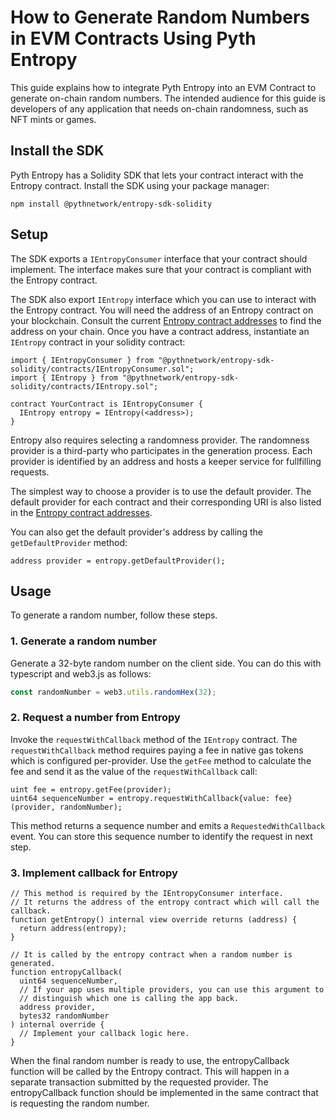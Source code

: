 # How to Generate Random Numbers in EVM Contracts Using Pyth Entropy

This guide explains how to integrate Pyth Entropy into an EVM Contract to generate on-chain random numbers.
The intended audience for this guide is developers of any application that needs on-chain randomness, such as NFT mints or games.

## Install the SDK

Pyth Entropy has a Solidity SDK that lets your contract interact with the Entropy contract.
Install the SDK using your package manager:

```shell copy
npm install @pythnetwork/entropy-sdk-solidity
```

## Setup

The SDK exports a `IEntropyConsumer` interface that your contract should implement. The interface
makes sure that your contract is compliant with the Entropy contract.

The SDK also export `IEntropy` interface which you can use to interact with the Entropy contract.
You will need the address of an Entropy contract on your blockchain.
Consult the current [Entropy contract addresses](../contract-addresses) to find the address on your chain.
Once you have a contract address, instantiate an `IEntropy` contract in your solidity contract:

```solidity copy
import { IEntropyConsumer } from "@pythnetwork/entropy-sdk-solidity/contracts/IEntropyConsumer.sol";
import { IEntropy } from "@pythnetwork/entropy-sdk-solidity/contracts/IEntropy.sol";

contract YourContract is IEntropyConsumer {
  IEntropy entropy = IEntropy(<address>);
}

```

Entropy also requires selecting a randomness provider. The randomness provider is a third-party
who participates in the generation process. Each provider is identified by an address and hosts
a keeper service for fullfilling requests.

The simplest way to choose a provider is to use the default provider.
The default provider for each contract and their corresponding URI is also listed in the
[Entropy contract addresses](../contract-addresses).

You can also get the default provider's address by calling the `getDefaultProvider` method:

```solidity copy
address provider = entropy.getDefaultProvider();
```

## Usage

To generate a random number, follow these steps.

### 1. Generate a random number

Generate a 32-byte random number on the client side.
You can do this with typescript and web3.js as follows:

```typescript copy
const randomNumber = web3.utils.randomHex(32);
```

### 2. Request a number from Entropy

Invoke the `requestWithCallback` method of the `IEntropy` contract.
The `requestWithCallback` method requires paying a fee in native gas tokens which is configured per-provider.
Use the `getFee` method to calculate the fee and send it as the value of the `requestWithCallback` call:

```solidity copy
uint fee = entropy.getFee(provider);
uint64 sequenceNumber = entropy.requestWithCallback{value: fee}(provider, randomNumber);
```

This method returns a sequence number and emits a `RequestedWithCallback` event. You can store this sequence number to identify the request in next step.

### 3. Implement callback for Entropy

```solidity copy
// This method is required by the IEntropyConsumer interface.
// It returns the address of the entropy contract which will call the callback.
function getEntropy() internal view override returns (address) {
  return address(entropy);
}

// It is called by the entropy contract when a random number is generated.
function entropyCallback(
  uint64 sequenceNumber,
  // If your app uses multiple providers, you can use this argument to
  // distinguish which one is calling the app back.
  address provider,
  bytes32 randomNumber
) internal override {
  // Implement your callback logic here.
}

```

When the final random number is ready to use, the entropyCallback function will be called by the Entropy contract. This will happen in a separate transaction submitted by the requested provider. The entropyCallback function should be implemented in the same contract that is requesting the random number.
